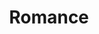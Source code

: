 ---
title: Romance
width: 30
height: 40
image: https://eu2.contabostorage.com/b5fca1793241407290cf2335ba076411:assets/personaloutput/390-romance.jpg
status: private
---